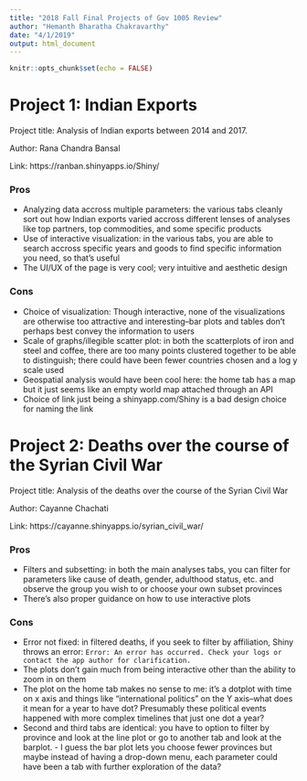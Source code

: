 ```yaml
---
title: "2018 Fall Final Projects of Gov 1005 Review"
author: "Hemanth Bharatha Chakravarthy"
date: "4/1/2019"
output: html_document
---
```


```r
knitr::opts_chunk$set(echo = FALSE)
```

# Project 1: Indian Exports

Project title: Analysis of Indian exports between 2014 and 2017.

Author: Rana Chandra Bansal

Link: https://ranban.shinyapps.io/Shiny/


### Pros

- Analyzing data accross multiple parameters: the various tabs cleanly sort out how Indian exports varied accross different lenses of analyses like top partners, top commodities, and some specific products
- Use of interactive visualization: in the various tabs, you are able to search accross specific years and goods to find specific information you need, so that's useful
- The UI/UX of the page is very cool; very intuitive and aesthetic design


### Cons

- Choice of visualization: Though interactive, none of the visualizations are otherwise too attractive and interesting--bar plots and tables don't perhaps best convey the information to users
- Scale of graphs/illegible scatter plot: in both the scatterplots of iron and steel and coffee, there are too many points clustered together to be able to distinguish; there could have been fewer countries chosen and a log y scale used
- Geospatial analysis would have been cool here: the home tab has a map but it just seems like an empty world map attached through an API
- Choice of link just being a shinyapp.com/Shiny is a bad design choice for naming the link


# Project 2: Deaths over the course of the Syrian Civil War

Project title: Analysis of the deaths over the course of the Syrian Civil War

Author: Cayanne Chachati

Link: https://cayanne.shinyapps.io/syrian_civil_war/


### Pros

- Filters and subsetting: in both the main analyses tabs, you can filter for parameters like cause of death, gender, adulthood status, etc. and observe the group you wish to or choose your own subset provinces
- There's also proper guidance on how to use interactive plots


### Cons

- Error not fixed: in filtered deaths, if you seek to filter by affiliation, Shiny throws an error: `Error: An error has occurred. Check your logs or contact the app author for clarification.`
- The plots don't gain much from being interactive other than the ability to zoom in on them
- The plot on the home tab makes no sense to me: it's a dotplot with time on x axis and things like "international politics" on the Y axis--what does it mean for a year to have dot? Presumably these political events happened with more complex timelines that just one dot a year?
- Second and third tabs are identical: you have to option to filter by province and look at the line plot or go to another tab and look at the barplot. 
        - I guess the bar plot lets you choose fewer provinces but maybe instead of having a drop-down menu, each parameter could have been a tab with further exploration of the data?